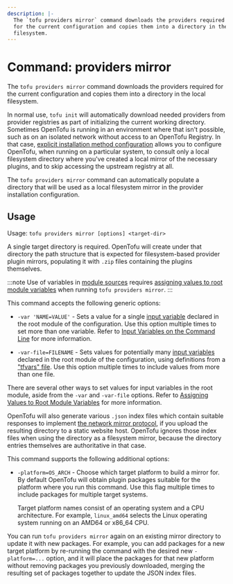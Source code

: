 ```yaml
---
description: |-
  The `tofu providers mirror` command downloads the providers required
  for the current configuration and copies them into a directory in the local
  filesystem.
---
```


# Command: providers mirror

The `tofu providers mirror` command downloads the providers required
for the current configuration and copies them into a directory in the local
filesystem.

In normal use, `tofu init` will automatically download needed providers
from provider registries as part of initializing the current working directory.
Sometimes OpenTofu is running in an environment where that isn't possible,
such as on an isolated network without access to an OpenTofu Registry. In
that case,
[explicit installation method configuration](../../../cli/config/config-file.mdx#explicit-installation-method-configuration)
allows you to configure OpenTofu, when running on a particular system, to
consult only a local filesystem directory where you've created a local mirror
of the necessary plugins, and to skip accessing the upstream registry at all.

The `tofu providers mirror` command can automatically populate a directory
that will be used as a local filesystem mirror in the provider installation
configuration.

## Usage

Usage: `tofu providers mirror [options] <target-dir>`

A single target directory is required. OpenTofu will create under that
directory the path structure that is expected for filesystem-based provider
plugin mirrors, populating it with `.zip` files containing the plugins
themselves.

:::note
Use of variables in [module sources](../../../language/modules/sources.mdx#support-for-variable-and-local-evaluation)
requires [assigning values to root module variables](../../../language/values/variables.mdx#assigning-values-to-root-module-variables)
when running `tofu providers mirror`.
:::

This command accepts the following generic options:

* `-var 'NAME=VALUE'` - Sets a value for a single
  [input variable](../../../language/values/variables.mdx) declared in the
  root module of the configuration. Use this option multiple times to set
  more than one variable. Refer to
  [Input Variables on the Command Line](../plan.mdx#input-variables-on-the-command-line) for more information.

* `-var-file=FILENAME` - Sets values for potentially many
  [input variables](../../../language/values/variables.mdx) declared in the
  root module of the configuration, using definitions from a
  ["tfvars" file](../../../language/values/variables.mdx#variable-definitions-tfvars-files).
  Use this option multiple times to include values from more than one file.

There are several other ways to set values for input variables in the root
module, aside from the `-var` and `-var-file` options. Refer to
[Assigning Values to Root Module Variables](../../../language/values/variables.mdx#assigning-values-to-root-module-variables) for more information.

OpenTofu will also generate various `.json` index files which contain suitable
responses to implement
[the network mirror protocol](../../../internals/provider-network-mirror-protocol.mdx),
if you upload the resulting directory to a static website host. OpenTofu
ignores those index files when using the directory as a filesystem mirror,
because the directory entries themselves are authoritative in that case.

This command supports the following additional options:

* `-platform=OS_ARCH` - Choose which target platform to build a mirror for.
  By default OpenTofu will obtain plugin packages suitable for the platform
  where you run this command. Use this flag multiple times to include packages
  for multiple target systems.

  Target platform names consist of an operating system and a CPU
  architecture. For example, `linux_amd64` selects the Linux operating system
  running on an AMD64 or x86_64 CPU.

You can run `tofu providers mirror` again on an existing mirror directory
to update it with new packages. For example, you can add packages for a new
target platform by re-running the command with the desired new `-platform=...`
option, and it will place the packages for that new platform without removing
packages you previously downloaded, merging the resulting set of packages
together to update the JSON index files.
